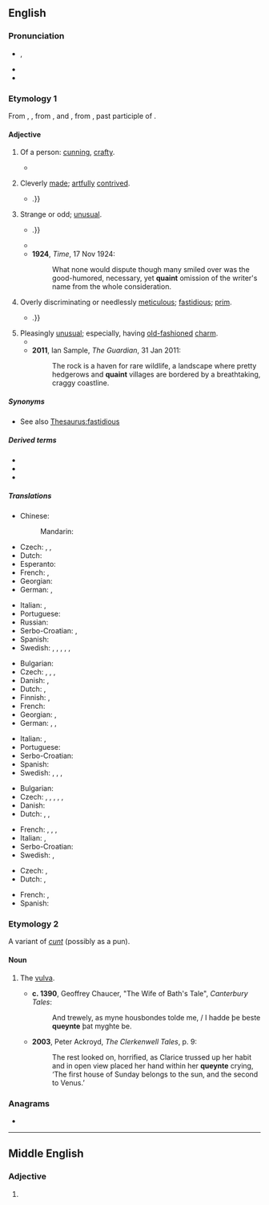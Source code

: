 ==English==

===Pronunciation===
* {{a|UK|US}} {{enPR|kwānt}}, {{IPA|en|/kweɪnt/|[kʰweɪ̯nt]}}
* {{audio|en|en-us-quaint.ogg|Audio (US)}}
* {{rhymes|en|eɪnt|s=1}}

===Etymology 1===
{{root|en|ine-pro|*ǵneh₃-}}
From {{inh|en|enm|queynte}}, {{m|enm|quoynte}}, from {{der|en|xno|cointe}}, {{m|fro|queinte}} and {{der|en|fro|cointe|t=pretty, clever, knowing}}, from {{der|en|la|cognitus}}, past participle of {{m|la|cognōscō|t=I know}}.

====Adjective====
{{en-adj|er}}

# {{lb|en|obsolete}} Of a person: [[cunning]], [[crafty]]. {{defdate|13th-19th c.}}
#* {{RQ:Shakespeare Henry 6-2|text=But you, my Lord, were glad to be imploy'd, / To shew how '''queint''' an Orator you are.}}
# {{lb|en|obsolete}} Cleverly [[made]]; [[artfully]] [[contrived]]. {{defdate|14th-19th c.}}
#* {{RQ:Milton Paradise Lost|IX|text=describe races and games, / Or tilting furniture, imblazon'd shields, / Impresses '''quaint''', caparisons and steeds, / Bases and tinsel trappings {{...}}.}}
# {{lb|en|now|_|dialectal}} Strange or odd; [[unusual]]. {{defdate|from 14th c.}}
#* {{RQ:Spenser Faerie Queene|IV|4|text=Till that there entered on the other side / A straunger knight, from whence no man could reed, / In '''quyent''' disguise, full hard to be descride {{…}}.}}
#* {{RQ:Scott Marmion|canto=3|stanza=XX|page=153|passage=Lord Gifford, deep beneath the ground, / Heard Alexander's bugle sound, / And tarried not his garb to change, / But, in his wizard habit strange, / Came forth, a '''quaint''' and fearful sight; [...]}}
#* '''1924''', ''Time'', 17 Nov 1924:
#*: What none would dispute though many smiled over was the good-humored, necessary, yet '''quaint''' omission of the writer's name from the whole consideration.
# {{lb|en|obsolete}} Overly discriminating or needlessly [[meticulous]]; [[fastidious]]; [[prim]]. {{defdate|15th-19th c.}}
#* {{RQ:Spenser Faerie Queene|III|7|text=She, nothing '''quaint''' / Nor 'sdeignfull of so homely fashion, / Sith brought she was now to so hard constraint, / Sate downe upon the dusty ground anon {{...}}.}}
# Pleasingly [[unusual]]; especially, having [[old-fashioned]] [[charm]]. {{defdate|from 18th c.}}
#* {{RQ:Austen Emma|text=I admire all that '''quaint''', old-fashioned politeness; it is much more to my taste than modern ease; modern ease often disgusts me.}}
#* '''2011''', Ian Sample, ''The Guardian'', 31 Jan 2011:
#*: The rock is a haven for rare wildlife, a landscape where pretty hedgerows and '''quaint''' villages are bordered by a breathtaking, craggy coastline.

=====Synonyms=====
* {{sense|overly discriminating}} See also [[Thesaurus:fastidious]]

=====Derived terms=====
* {{l|en|quaintly}}
* {{l|en|quaintness}}
* {{l|en|quaintsome}}

=====Translations=====
{{trans-top|having old-fashioned charm}}
* Chinese:
*: Mandarin: {{t|cmn|[[古色古香]]的|tr=gǔsègǔxiāng de}}
* Czech: {{t+|cs|starodávný|m}}, {{t|cs|pitoreskní}}, {{t+|cs|starobylý|m}}
* Dutch: {{t+|nl|pittoresk}}
* Esperanto: {{t|eo|pitoreska}}
* French: {{t+|fr|pittoresque}}, {{t+|fr|vieillot}}
* Georgian: {{t|ka|მიმზიდველი}}
* German: {{t+|de|pittoresk}} {{q|elevated}}, {{t+|de|malerisch}}
{{trans-mid}}
* Italian: {{t+|it|caratteristico}}, {{t+|it|pittoresco}}
* Portuguese: {{t+|pt|encanto|m}}
* Russian: {{t+|ru|старомо́дный|m}}
* Serbo-Croatian: {{t+|sh|staromodan}}, {{t+|sh|starinski|m}}
* Spanish: {{t+|es|pintoresco}}
* Swedish: {{t+|sv|pittoresk}}, {{t+|sv|gammaldags}}, {{t+|sv|sällsam}}, {{t+|sv|gammalmodig}}, {{t+|sv|ovanlig}}, {{t+|sv|sirlig}}
{{trans-bottom}}

{{trans-top|interestingly strange}}
* Bulgarian: {{t+|bg|причудлив}}
* Czech: {{t|cs|kuriózní}}, {{t|cs|pitoreskní}}, {{t+|cs|kouzelný|m}}, {{t+|cs|bizarní}}
* Danish: {{t|da|ejendommelig}}, {{t|da|kuriøs}}
* Dutch: {{t+|nl|merkwaardig}},{{t+|nl|typisch}}
* Finnish: {{t+|fi|erikoinen}}, {{t+|fi|outo}}
* French: {{t+|fr|remarquable}}
* Georgian: {{t|ka|უცნაური}}, {{t|ka|საკვირველი}}
* German: {{t+|de|kurios}}, {{t+|de|wunderlich}}, {{t+|de|komisch}} {{qualifier|coll.}}
{{trans-mid}}
* Italian: {{t+|it|curioso}}, {{t+|it|bizzarro}}
* Portuguese: {{t+|pt|curioso}}
* Serbo-Croatian: {{t+|sh|čudan}}
* Spanish: {{t+|es|curioso}}
* Swedish: {{t+|sv|egendomlig}}, {{t+|sv|kuriös}}, {{t+|sv|märkvärdig}}, {{t+|sv|sällsam}}
{{trans-bottom}}

{{trans-top|incongruous, inappropriate or illogical}}
* Bulgarian: {{t+|bg|ексцентричен}}
* Czech: {{t|cs|nevhodný|m}}, {{t|cs|nepříhodný|m}}, {{t|cs|nesourodý|m}}, {{t+|cs|divný|m}}, {{t|cs|prapodivný|m}}, {{t|cs|prazvláštní}}
* Danish: {{t|da|løjerlig}}
* Dutch: {{t+|nl|onlogisch}}, {{t+|nl|ongepast}}, {{t+|nl|onsamenhangend}}
{{trans-mid}}
* French: {{t+|fr|incongru}}, {{t|fr|inconvenant}}, {{t+|fr|malséant}}, {{t+|fr|dissonant}}
* Italian: {{t+|it|inappropriato}}, {{t+|it|vano}}
* Serbo-Croatian: {{t+|sh|neprikladan|m}}
* Swedish: {{t+|sv|sirlig}}, {{t+|sv|sällsam}}
{{trans-bottom}}

{{trans-top|fastidious}}
* Czech: {{t|cs|háklivý|m}}, {{t|cs|úzkostlivý|m}}
* Dutch: {{t+|nl|veeleisend}}, {{t+|nl|kieskeurig}}
{{trans-mid}}
* French: {{t+|fr|exigeant}}, {{t+|fr|délicat}}
* Spanish: {{t+|es|fastidioso}}
{{trans-bottom}}

===Etymology 2===
A variant of ''[[cunt]]'' (possibly as a pun).

====Noun====
{{en-noun}}

# {{lb|en|archaic}} The [[vulva]]. {{defdate|from 14th c.}}
#* '''c. 1390''', Geoffrey Chaucer, "The Wife of Bath's Tale", ''Canterbury Tales'':
#*: And trewely, as myne housbondes tolde me, / I hadde þe beste '''queynte''' þat myghte be.
#* '''2003''', Peter Ackroyd, ''The Clerkenwell Tales'', p. 9:
#*: The rest looked on, horrified, as Clarice trussed up her habit and in open view placed her hand within her '''queynte''' crying, ‘The first house of Sunday belongs to the sun, and the second to Venus.’

===Anagrams===
* {{anagrams|en|a=ainqtu|quinta}}

----

==Middle English==

===Adjective===
{{enm-adj}}

# {{alternative form of|enm|queynte}}